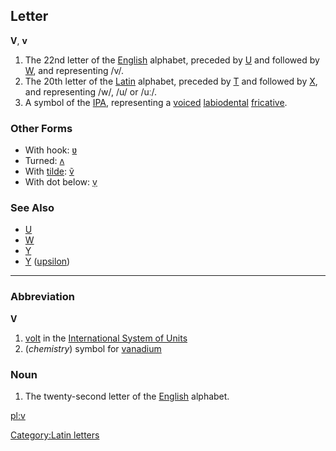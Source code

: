 ==Letter==
'''V''', '''v'''

#The 22nd letter of the [[English]] alphabet, preceded by [[U]] and followed by [[W]], and representing /v/.
#The 20th letter of the [[Latin]] alphabet, preceded by [[T]] and followed by [[X]], and representing /w/, /u/ or /uː/.
#A symbol of the [[IPA]], representing a [[voiced]] [[labiodental]] [[fricative]].
===Other Forms===
*With hook: [[ʋ]]
*Turned: [[ʌ]]
*With [[tilde]]: [[ṽ]]
*With dot below: [[ṿ]]
===See Also===
*[[U]]
*[[W]]
*[[Y]]
*[[Υ]] ([[upsilon]])
[[Category:Latin letters]]
----

===Abbreviation===
'''V'''
#[[volt]] in the [[International System of Units]]
#(''chemistry'') symbol for [[vanadium]]

===Noun===

#The twenty-second letter of the [[English]] alphabet.

[[pl:v]]